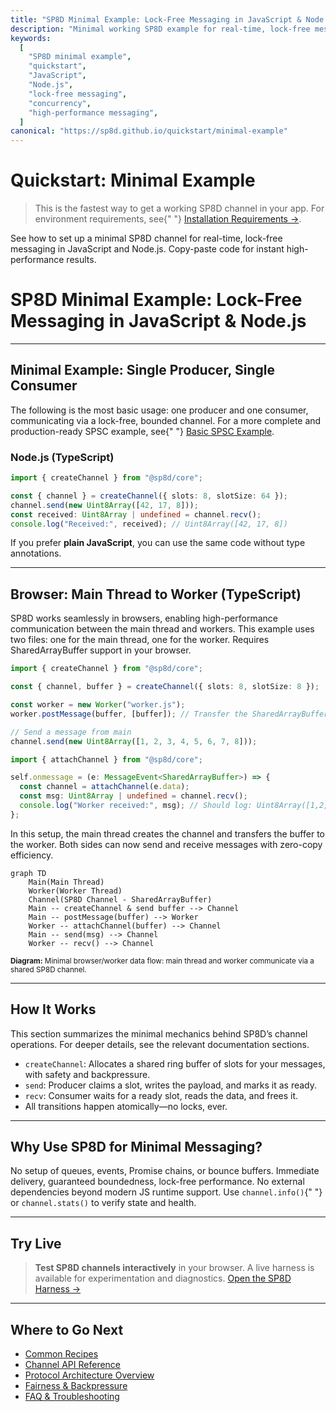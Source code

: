 ```yaml
---
title: "SP8D Minimal Example: Lock-Free Messaging in JavaScript & Node.js"
description: "Minimal working SP8D example for real-time, lock-free messaging in JavaScript and Node.js. Copy-paste code for instant high-performance results."
keywords:
  [
    "SP8D minimal example",
    "quickstart",
    "JavaScript",
    "Node.js",
    "lock-free messaging",
    "concurrency",
    "high-performance messaging",
  ]
canonical: "https://sp8d.github.io/quickstart/minimal-example"
---
```



# Quickstart: Minimal Example

> This is the fastest way to get a working SP8D channel in your app. For environment requirements, see{" "}
> [Installation Requirements →](/quickstart/installation#requirements).

See how to set up a minimal SP8D channel for real-time, lock-free messaging in JavaScript and Node.js. Copy-paste code for instant high-performance results.

# SP8D Minimal Example: Lock-Free Messaging in JavaScript & Node.js

---

## Minimal Example: Single Producer, Single Consumer

<Callout type="info" title="About This Example">
  The following is the most basic usage: one producer and one consumer,
  communicating via a lock-free, bounded channel. For a more complete and
  production-ready SPSC example, see{" "}
  <a href="/examples/basic-spsc">Basic SPSC Example</a>.
</Callout>

### Node.js (TypeScript)

```ts copy showLineNumbers filename="minimal-example.ts"
import { createChannel } from "@sp8d/core";

const { channel } = createChannel({ slots: 8, slotSize: 64 });
channel.send(new Uint8Array([42, 17, 8]));
const received: Uint8Array | undefined = channel.recv();
console.log("Received:", received); // Uint8Array([42, 17, 8])
```

<Callout type="tip" title="JavaScript Users">
  If you prefer <b>plain JavaScript</b>, you can use the same code without type
  annotations.
</Callout>

---

## Browser: Main Thread to Worker (TypeScript)

<Callout type="info" title="Browser Requirements">
  SP8D works seamlessly in browsers, enabling high-performance communication
  between the main thread and workers. This example uses two files: one for the
  main thread, one for the worker. Requires SharedArrayBuffer support in your
  browser.
</Callout>

```ts copy showLineNumbers filename="main.ts"
import { createChannel } from "@sp8d/core";

const { channel, buffer } = createChannel({ slots: 8, slotSize: 8 });

const worker = new Worker("worker.js");
worker.postMessage(buffer, [buffer]); // Transfer the SharedArrayBuffer

// Send a message from main
channel.send(new Uint8Array([1, 2, 3, 4, 5, 6, 7, 8]));
```

```ts copy showLineNumbers filename="worker.ts"
import { attachChannel } from "@sp8d/core";

self.onmessage = (e: MessageEvent<SharedArrayBuffer>) => {
  const channel = attachChannel(e.data);
  const msg: Uint8Array | undefined = channel.recv();
  console.log("Worker received:", msg); // Should log: Uint8Array([1,2,3,4,5,6,7,8])
};
```

<Callout type="info" title="How It Works">
  In this setup, the main thread creates the channel and transfers the buffer to
  the worker. Both sides can now send and receive messages with zero-copy
  efficiency.
</Callout>

```mermaid
graph TD
    Main(Main Thread)
    Worker(Worker Thread)
    Channel(SP8D Channel - SharedArrayBuffer)
    Main -- createChannel & send buffer --> Channel
    Main -- postMessage(buffer) --> Worker
    Worker -- attachChannel(buffer) --> Channel
    Main -- send(msg) --> Channel
    Worker -- recv() --> Channel
```

<sub className="diagram-caption">
  <strong>Diagram:</strong> Minimal browser/worker data flow: main thread and
  worker communicate via a shared SP8D channel.
</sub>

---

## How It Works

<Callout type="info" title="Channel Mechanics">
  This section summarizes the minimal mechanics behind SP8D’s channel
  operations. For deeper details, see the relevant documentation sections.
</Callout>

- `createChannel`: Allocates a shared ring buffer of slots for your messages, with safety and backpressure.
- `send`: Producer claims a slot, writes the payload, and marks it as ready.
- `recv`: Consumer waits for a ready slot, reads the data, and frees it.
- All transitions happen atomically—no locks, ever.

---

## Why Use SP8D for Minimal Messaging?

<Callout type="success" title="Why SP8D?">
  No setup of queues, events, Promise chains, or bounce buffers. Immediate
  delivery, guaranteed boundedness, lock-free performance. No external
  dependencies beyond modern JS runtime support. Use <code>channel.info()</code>{" "}
  or <code>channel.stats()</code> to verify state and health.
</Callout>

---

## Try Live

> **Test SP8D channels interactively** in your browser. A live harness is available for experimentation and diagnostics. [Open the SP8D Harness →](https://harness.sp8d.com/)

---

## Where to Go Next

- [Common Recipes](/quickstart/common-recipes)
- [Channel API Reference](/api-reference/channel-api)
- [Protocol Architecture Overview](/protocol-internals/architecture-overview)
- [Fairness & Backpressure](/principles/fairness-backpressure)
- [FAQ & Troubleshooting](/guides-and-howtos/faqs)

